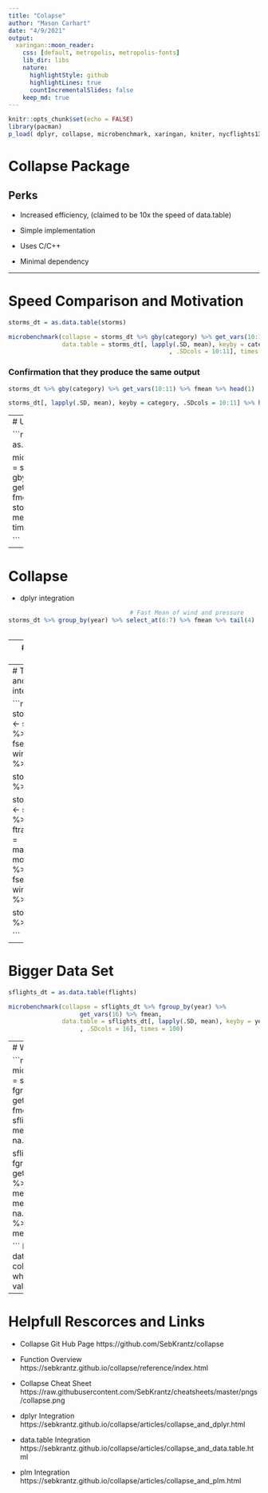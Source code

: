 ```yaml
---
title: "Colapse"
author: "Mason Carhart"
date: "4/9/2021"
output:
  xaringan::moon_reader:
    css: [default, metropolis, metropolis-fonts] 
    lib_dir: libs
    nature:
      highlightStyle: github
      highlightLines: true
      countIncrementalSlides: false
    keep_md: true
---
```


```r
knitr::opts_chunk$set(echo = FALSE)
library(pacman)
p_load( dplyr, collapse, microbenchmark, xaringan, kniter, nycflights13, lubridate, data.table)
```

# Collapse Package

## Perks

- Increased efficiency, (claimed to be 10x the speed of data.table)

- Simple implementation 

- Uses C/C++

- Minimal dependency 




---

# Speed Comparison and Motivation 
```r
storms_dt = as.data.table(storms)

microbenchmark(collapse = storms_dt %>% gby(category) %>% get_vars(10:11) %>% fmean,
               data.table = storms_dt[, lapply(.SD, mean), keyby = category
                                             , .SDcols = 10:11], times = 100)
```

### Confirmation that they produce the same output
```r
storms_dt %>% gby(category) %>% get_vars(10:11) %>% fmean %>% head(1)

storms_dt[, lapply(.SD, mean), keyby = category, .SDcols = 10:11] %>% head(1)

```

---
# Unfair Test

```r

storms_dt = as.data.table(storms)

microbenchmark(collapse = storms_dt %>% gby(category) %>% get_vars(10:11) %>% fmean,
                      data.table = storms_dt[, lapply(.SD, mean),
                                             .SDcols = 10:11], times = 100)

```

---

# Collapse


- dplyr integration 

```r

                                  # Fast Mean of wind and pressure
storms_dt %>% group_by(year) %>% select_at(6:7) %>% fmean %>% tail(4) 
                                      

```

---
# data.table integration

All the code has been done from a data.table object.

```r

storms_dt %>% fsubset(year, wind, pressure) %>% # Fast "Subset"
  ftransform(wind_over_presure_per = wind / pressure * 100,  # Computing % of wind to pressure
             wind_mean = fmean(wind)) %>%    # Mean wind
             tail(2)


```


---
# Time series and other class integration

```r

storms_fselected <- storms_dt %>% fselect(year, wind, pressure) %>% na_omit

 storms_fselected %>% head(2)

storms_lubridate <- storms_dt %>% 
                  ftransform(date = make_date(year, month, day)) %>%  
                  fselect(date, wind, pressure) %>% na_omit 

storms_lubridate %>% head(2)



```


---
# Bigger Data Set

```r
sflights_dt = as.data.table(flights) 

microbenchmark(collapse = sflights_dt %>% fgroup_by(year) %>% 
                    get_vars(16) %>% fmean,
               data.table = sflights_dt[, lapply(.SD, mean), keyby = year
                    , .SDcols = 16], times = 100)
```
---
# With :=


```r
microbenchmark(collapse = sflights_dt %>% fgroup_by(year) %>% 
                    get_vars(16) %>% fmean,
               data.table = sflights_dt[, mean := mean(distance, na.rm=T)], times = 100)

sflights_dt %>% fgroup_by(year) %>% get_vars(16) %>% fmean %>% head()
sflights_dt[, mean_flight := mean(distance, na.rm=T),keyby = year] %>% 
  .[1, .(year, mean_flight)]

```
Key note is that the data.table has made a collum in the sflights_dt, while collapse has mad a value.

---

# Helpfull Rescorces and Links

- Collapse Git Hub Page https://github.com/SebKrantz/collapse

- Function Overview https://sebkrantz.github.io/collapse/reference/index.html

- Collapse Cheat Sheet https://raw.githubusercontent.com/SebKrantz/cheatsheets/master/pngs/collapse.png

- dplyr Integration https://sebkrantz.github.io/collapse/articles/collapse_and_dplyr.html

- data.table Integration https://sebkrantz.github.io/collapse/articles/collapse_and_data.table.html

- plm Integration https://sebkrantz.github.io/collapse/articles/collapse_and_plm.html






